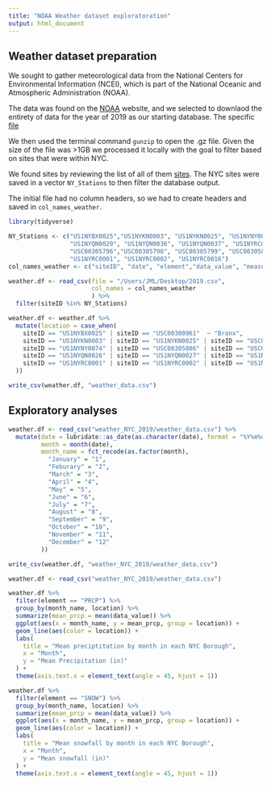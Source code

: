 ```yaml
---
title: "NOAA Weather dataset exploratoration"
output: html_document
---
```


## Weather dataset preparation 
We sought to gather meteorological data from the National Centers for Environmental Information (NCEI), which is part of the National Oceanic and Atmospheric Administration (NOAA). 

The data was found on the [NOAA](https://www.ncei.noaa.gov/metadata/geoportal/rest/metadata/item/gov.noaa.ncdc:C00861/html) website, and we selected to downlaod the entirety of data for the year of 2019 as our starting database. The specific [file](https://www.ncei.noaa.gov/pub/data/ghcn/daily/by_year/2019.csv.gz)

We then used the terminal command `gunzip` to open the .gz file. Given the size of the file was >1GB we processed it locally with the goal to filter based on sites that were within NYC. 

We found sites by reviewing the list of all of them [sites](https://www.ncei.noaa.gov/pub/data/ghcn/daily/ghcnd-stations.txt). The NYC sites were saved in a vector `NY_Stations` to then filter the database output. 

The initial file had no column headers, so we had to create headers and saved in `col_names_weather`.

```r
library(tidyverse)
```


```r
NY_Stations <- c("US1NYBX0025","US1NYKN0003", "US1NYKN0025", "US1NYNY0074", "US1NYQN0026", "US1NYQN0027", "USC00300958", "USC00300961",
                 "US1NYQN0029", "US1NYQN0036", "US1NYQN0037", "US1NYRC0001", "US1NYRC0002", "US1NYRC0016",
                 "USC00305796","USC00305798", "USC00305799", "USC00305804", "USC00305806", "USC00305816", 
                 "US1NYRC0001", "US1NYRC0002", "US1NYRC0016")
col_names_weather <- c("siteID", "date", "element","data_value", "measurement_flag", "quality_flag", "source_flag", "obs_time")

weather.df <- read_csv(file = "/Users/JML/Desktop/2019.csv",
                       col_names = col_names_weather 
                       ) %>%
  filter(siteID %in% NY_Stations)

weather.df <- weather.df %>%
  mutate(location = case_when(
    siteID == "US1NYBX0025" | siteID == "USC00300961"  ~ "Bronx", 
    siteID == "US1NYKN0003" | siteID == "US1NYKN0025" | siteID == "USC00300958" | siteID == "USC00305796" | siteID == "USC00305798" ~ "Brooklyn",
    siteID == "US1NYNY0074" | siteID == "USC00305806" | siteID == "USC00305816" ~ "Manhattan",
    siteID == "US1NYQN0026" | siteID == "US1NYQN0027" | siteID == "US1NYQN0029" | siteID == "US1NYQN0036" | siteID == "US1NYQN0037" | siteID == "USC00305799" | siteID == "USC00305804" ~ "Queens", 
    siteID == "US1NYRC0001" | siteID == "US1NYRC0002" | siteID == "US1NYRC0016" ~ "Staten"
  ))

write_csv(weather.df, "weather_data.csv")
```

## Exploratory analyses

```r
weather.df <- read_csv("weather_NYC_2019/weather_data.csv") %>%
  mutate(date = lubridate::as_date(as.character(date), format = "%Y%m%d"),
         month = month(date),
         month_name = fct_recode(as.factor(month),
           "January" = "1",
           "Feburary" = "2",
           "March" = "3",
           "April" = "4",
           "May" = "5",
           "June" = "6",
           "July" = "7",
           "August" = "8",
           "September" = "9",
           "October" = "10",
           "November" = "11",
           "December" = "12"
         )) 

write_csv(weather.df, "weather_NYC_2019/weather_data.csv")
```

```r
weather.df <- read_csv("weather_NYC_2019/weather_data.csv")

weather.df %>%
  filter(element == "PRCP") %>%
  group_by(month_name, location) %>%
  summarize(mean_prcp = mean(data_value)) %>%
  ggplot(aes(x = month_name, y = mean_prcp, group = location)) +
  geom_line(aes(color = location)) + 
  labs(
    title = "Mean preciptitation by month in each NYC Borough",
    x = "Month",
    y = "Mean Precipitation (in)"
  ) + 
  theme(axis.text.x = element_text(angle = 45, hjust = 1))

```

```r
weather.df %>%
  filter(element == "SNOW") %>%
  group_by(month_name, location) %>%
  summarize(mean_prcp = mean(data_value)) %>%
  ggplot(aes(x = month_name, y = mean_prcp, group = location)) +
  geom_line(aes(color = location)) + 
  labs(
    title = "Mean snowfall by month in each NYC Borough",
    x = "Month",
    y = "Mean snowfall (in)"
  ) + 
  theme(axis.text.x = element_text(angle = 45, hjust = 1))
```

